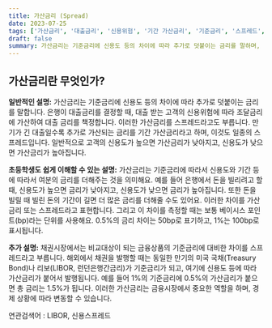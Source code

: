 ```yaml
---
title: 가산금리 (Spread)
date: 2023-07-25
tags: ['가산금리', '대출금리', '신용위험', '기간 가산금리', '기준금리', '스프레드', '베이시스 포인트']
draft: false
summary: 가산금리는 기준금리에 신용도 등의 차이에 따라 추가로 덧붙이는 금리를 말하며, 은행이 대출금리를 결정할 때 고객의 신용위험에 따라 조달금리에 가산하여 대출 금리를 책정합니다. 이 글은 가산금리에 대한 일반적인 설명과 초등학생도 쉽게 이해할 수 있는 설명을 제공합니다. 또한 채권시장에서는 비교대상이 되는 금융상품의 기준금리에 대비한 차이를 스프레드라고 부르며, 이러한 가산금리는 금융시장에서 중요한 역할을 합니다.
---
```


## 가산금리란 무엇인가?

**일반적인 설명:**
가산금리는 기준금리에 신용도 등의 차이에 따라 추가로 덧붙이는 금리를 말합니다. 은행이 대출금리를 결정할 때, 대출 받는 고객의 신용위험에 따라 조달금리에 가산하여 대출 금리를 책정합니다. 이러한 가산금리를 스프레드라고도 부릅니다. 만기가 긴 대출일수록 추가로 가산되는 금리를 기간 가산금리라고 하며, 이것도 일종의 스프레드입니다. 일반적으로 고객의 신용도가 높으면 가산금리가 낮아지고, 신용도가 낮으면 가산금리가 높아집니다.

**초등학생도 쉽게 이해할 수 있는 설명:**
가산금리는 기준금리에 따라서 신용도와 기간 등에 따라서 여분의 금리를 더해주는 것을 의미해요. 예를 들어 은행에서 돈을 빌리려고 할 때, 신용도가 높으면 금리가 낮아지고, 신용도가 낮으면 금리가 높아집니다. 또한 돈을 빌릴 때 빌린 돈의 기간이 길면 더 많은 금리를 더해줄 수도 있어요. 이러한 차이를 가산금리 또는 스프레드라고 표현합니다. 그리고 이 차이를 측정할 때는 보통 베이시스 포인트(bp)라는 단위를 사용해요. 0.5%의 금리 차이는 50bp로 표기하고, 1%는 100bp로 표시됩니다.

**추가 설명:**
채권시장에서는 비교대상이 되는 금융상품의 기준금리에 대비한 차이를 스프레드라고 부릅니다. 해외에서 채권을 발행할 때는 동일한 만기의 미국 국채(Treasury Bond)나 리보(LIBOR, 런던은행간금리)가 기준금리가 되고, 여기에 신용도 등에 따라 가산금리가 붙어서 발행됩니다. 예를 들어 1%의 기준금리에 0.5%의 가산금리가 붙으면 총 금리는 1.5%가 됩니다. 이러한 가산금리는 금융시장에서 중요한 역할을 하며, 경제 상황에 따라 변동할 수 있습니다.


연관검색어 : LIBOR, 신용스프레드